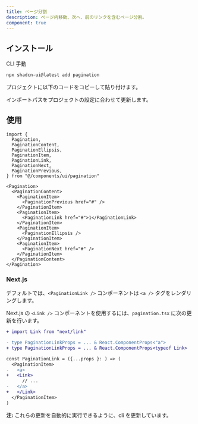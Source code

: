 ```yaml
---
title: ページ分割
description: ページ内移動、次へ、前のリンクを含むページ分割。
component: true
---
```


<ComponentPreview
  name="pagination-demo"
  description="前へ、次のリンクを持つページ分割。"
/>

## インストール

<Tabs defaultValue="cli">

<TabsList>
  <TabsTrigger value="cli">CLI</TabsTrigger>
  <TabsTrigger value="manual">手動</TabsTrigger>
</TabsList>
<TabsContent value="cli">

```bash
npx shadcn-ui@latest add pagination
```

</TabsContent>

<TabsContent value="manual">

<Steps>

<Step>プロジェクトに以下のコードをコピーして貼り付けます。</Step>

<ComponentSource name="pagination" />

<Step>インポートパスをプロジェクトの設定に合わせて更新します。</Step>

</Steps>

</TabsContent>

</Tabs>

## 使用

```tsx
import {
  Pagination,
  PaginationContent,
  PaginationEllipsis,
  PaginationItem,
  PaginationLink,
  PaginationNext,
  PaginationPrevious,
} from "@/components/ui/pagination"
```

```tsx
<Pagination>
  <PaginationContent>
    <PaginationItem>
      <PaginationPrevious href="#" />
    </PaginationItem>
    <PaginationItem>
      <PaginationLink href="#">1</PaginationLink>
    </PaginationItem>
    <PaginationItem>
      <PaginationEllipsis />
    </PaginationItem>
    <PaginationItem>
      <PaginationNext href="#" />
    </PaginationItem>
  </PaginationContent>
</Pagination>
```

### Next.js

デフォルトでは、`<PaginationLink />` コンポーネントは `<a />` タグをレンダリングします。

Next.js の `<Link />` コンポーネントを使用するには、`pagination.tsx` に次の更新を行います。

```diff showLineNumbers /typeof Link/ {1}
+ import Link from "next/link"

- type PaginationLinkProps = ... & React.ComponentProps<"a">
+ type PaginationLinkProps = ... & React.ComponentProps<typeof Link>

const PaginationLink = ({...props }: ) => (
  <PaginationItem>
-   <a>
+   <Link>
      // ...
-   </a>
+   </Link>
  </PaginationItem>
)

```

<Callout className="mt-6">

**注:** これらの更新を自動的に実行できるように、cli を更新しています。

</Callout>